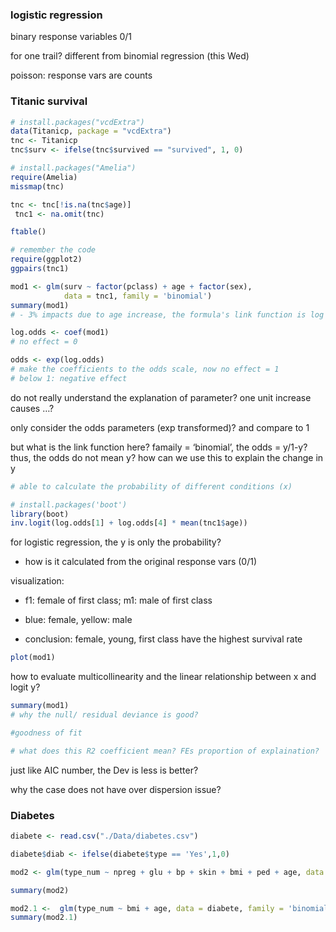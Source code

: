 ### logistic regression

binary response variables 0/1

for one trail? different from binomial regression (this Wed)

poisson: response vars are counts

### Titanic survival

```r
# install.packages("vcdExtra")
data(Titanicp, package = "vcdExtra")
tnc <- Titanicp
tnc$surv <- ifelse(tnc$survived == "survived", 1, 0)
```

```r
# install.packages("Amelia")
require(Amelia)
missmap(tnc)

tnc <- tnc[!is.na(tnc$age)]
 tnc1 <- na.omit(tnc)
```

```r

ftable()

# remember the code
require(ggplot2)
ggpairs(tnc1)
```

```r
mod1 <- glm(surv ~ factor(pclass) + age + factor(sex), 
            data = tnc1, family = 'binomial')
summary(mod1)
# - 3% impacts due to age increase, the formula's link function is log (y) or log (y/1-y)?

log.odds <- coef(mod1)
# no effect = 0

odds <- exp(log.odds)
# make the coefficients to the odds scale, now no effect = 1
# below 1: negative effect
```

do not really understand the explanation of parameter? one unit increase causes ...?

only consider the odds parameters (exp transformed)? and compare to 1

but what is the link function here? famaily = 'binomial', the odds = y/1-y? thus, the odds do not mean y? how can we use this to explain the change in y

```r
# able to calculate the probability of different conditions (x)

# install.packages('boot')
library(boot)
inv.logit(log.odds[1] + log.odds[4] * mean(tnc1$age))

```

for logistic regression, the y is only the probability?

-   how is it calculated from the original response vars (0/1)

visualization:

-   f1: female of first class; m1: male of first class

-   blue: female, yellow: male

-   conclusion: female, young, first class have the highest survival rate

```r
plot(mod1)
```

how to evaluate multicollinearity and the linear relationship between x and logit y?

```r
summary(mod1)
# why the null/ residual deviance is good?

#goodness of fit

# what does this R2 coefficient mean? FEs proportion of explaination?
```

just like AIC number, the Dev is less is better?

why the case does not have over dispersion issue?

### Diabetes

```r
diabete <- read.csv("./Data/diabetes.csv")

diabete$diab <- ifelse(diabete$type == 'Yes',1,0)

mod2 <- glm(type_num ~ npreg + glu + bp + skin + bmi + ped + age, data = diabete, family = 'binomial')

summary(mod2)

mod2.1 <-  glm(type_num ~ bmi + age, data = diabete, family = 'binomial')
summary(mod2.1)
```
